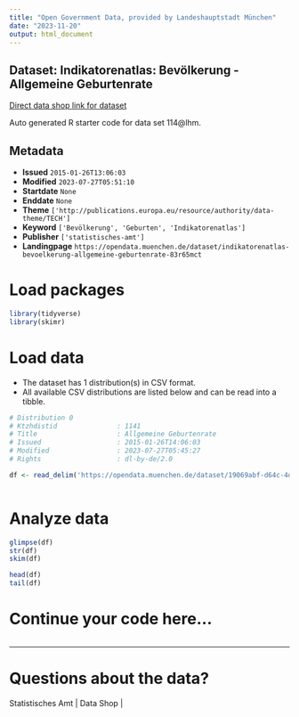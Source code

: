 ```yaml
---
title: "Open Government Data, provided by Landeshauptstadt München"
date: "2023-11-20"
output: html_document
---
```


## Dataset: Indikatorenatlas: Bevölkerung - Allgemeine Geburtenrate

[Direct data shop link for dataset](https://opendata.muenchen.de/dataset/indikatorenatlas-bevoelkerung-allgemeine-geburtenrate-83r65mct)

Auto generated R starter code for data set 114@lhm.

## Metadata

- **Issued** `2015-01-26T13:06:03`
- **Modified** `2023-07-27T05:51:10`
- **Startdate** `None`
- **Enddate** `None`
- **Theme** `['http://publications.europa.eu/resource/authority/data-theme/TECH']`
- **Keyword** `['Bevölkerung', 'Geburten', 'Indikatorenatlas']`
- **Publisher** `['statistisches-amt']`
- **Landingpage** `https://opendata.muenchen.de/dataset/indikatorenatlas-bevoelkerung-allgemeine-geburtenrate-83r65mct`


# Load packages

```r

library(tidyverse)
library(skimr)

```

# Load data

-   The dataset has 1 distribution(s) in CSV format.
-   All available CSV distributions are listed below and can be read into a tibble.

```r

# Distribution 0
# Ktzhdistid               : 1141
# Title                    : Allgemeine Geburtenrate
# Issued                   : 2015-01-26T14:06:03
# Modified                 : 2023-07-27T05:45:27
# Rights                   : dl-by-de/2.0

df <- read_delim('https://opendata.muenchen.de/dataset/19069abf-d64c-4d66-bd09-16c00d692796/resource/7d3e34f6-1cd1-4c72-b1e7-42da80d50d63/download/indikat_bevoelkerung_allgemeine_geburtenrate_240723.csv')



```

# Analyze data

```r

glimpse(df)
str(df)
skim(df)

head(df)
tail(df)

```

# Continue your code here...

```r

```

------------------------------------------------------------------------

# Questions about the data?

Statistisches Amt | Data Shop | 
